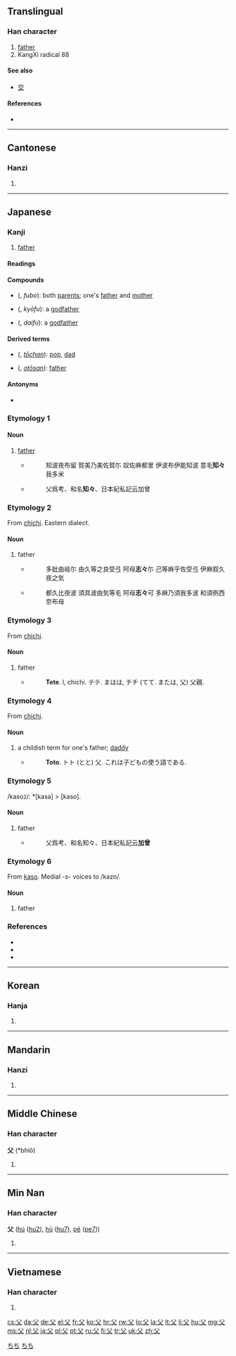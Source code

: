 {{also|乂}}
==Translingual==
{{stroke order|type=animate}}

===Han character===
{{Han char|rn=88|rad=父|as=00|sn=4|four=8040<sub>0</sub>|canj=金大 (CK)}}

# [[father]]
# KangXi radical 88

====See also====
* [[交]] <!-- unrelated, but graphically similar -->

====References====
* {{Han ref|kx=0690.010|dkj=19721|dj=1103.010|hdz=32039.010|uh=7236|ud=29238|bh=A4F7|bd=42231}}

----

==Cantonese==

===Hanzi===
{{yue-hanzi|jyut=|y=fu6}}

# {{defn|lang=yue|sort=父00}}

----

==Japanese==

===Kanji===
{{ja-kanji|grade=2|rs=父00}}

# [[father]]

====Readings====
{{ja-readings
|on=[[ふ]] (fu)
|kun=[[ちち]] (chichi)
}}

====Compounds====
{{der-top|Compounds}}
* {{l|ja|父母}} ({{l|ja|ふぼ}}, ''fubo''): both [[parents]]; one's [[father]] and [[mother]]
* {{l|ja|教父}} ({{l|ja|きょうふ}}, ''kyōfu''): a [[godfather]]
{{der-mid}}
* {{l|ja|代父}} ({{l|ja|だいふ}}, ''daifu''): a [[godfather]]
{{bottom}}

====Derived terms====
{{der-top}}
* {{l|ja|父ちゃん}} ({{l|ja|とうちゃん}}, ''[[tōchan]]''): {{qualifier|term of endearment}} [[pop]], [[dad]]
{{der-mid}}
* {{l|ja|お父さん}} ({{l|ja|おとうさん}}, ''[[otōsan]]''): [[father]]
{{bottom}}

====Antonyms====
* {{l|ja|母}}

===Etymology 1===
====Noun====
{{ja-noun|k|hira=ちち|rom=chichi}}

# [[father]]
#* {{RQ:Man'yōshū|20|4402}}
#*: 知波夜布留 賀美乃美佐賀尓 奴佐麻都里 伊波布伊能知波 意毛'''知々'''我多米
#* {{RQ:Wamyō Ruijushō|1|115}}
#*: 父爲考、和名'''知々'''、日本紀私記云加曾

===Etymology 2===

From [[父|chichi]]. Eastern dialect.

====Noun====
{{ja-noun|k|hira=しし|rom=shishi}}

# father
#* {{RQ:Man'yōshū|20|4376}}
#*: 多妣由岐尓 由久等之良受弖 阿母'''志々'''尓 己等麻乎佐受弖 伊麻叙久夜之気
#* {{RQ:Man'yōshū|20|4378}}
#*: 都久比夜波 須具波由気等毛 阿母'''志々'''可 多麻乃須我多波 和須例西奈布母

===Etymology 3===

From [[父|chichi]].

====Noun====
{{ja-noun|k|hira=てて|rom=tete}}

# father
#* {{RQ:Nippo Jisho|649}}
#*: '''Tete'''. l, chichi. テテ. まはは, チチ (てて. または, 父) 父親.

===Etymology 4===

From [[父|chichi]].

====Noun====
{{ja-noun|k|hira=とと|rom=toto}}

# a childish term for one's father; [[daddy]]
#* {{RQ:Nippo Jisho|670}}
#*: '''Toto'''. トト (とと) 父. これは子どもの使う語である.

===Etymology 5===

/kaso<small>2</small>/: *[kasə] > [kaso].

====Noun====
{{ja-noun|k|hira=かそ|rom=kaso}}

# father
#* {{RQ:Wamyō Ruijushō|1|115}}
#*: 父爲考、和名知々、日本紀私記云'''加曾'''

===Etymology 6===

From [[父|kaso]]. Medial -s- voices to /kazo/.

====Noun====
{{ja-noun|k|hira=かぞ|rom=kazo}}

# father

===References===
* {{R:Nippo Jisho}}
* {{R:Wamyō Ruijushō}}
* {{R:Man'yōshū 4}}

[[Category:1000 Japanese basic words|ちち]]
[[Category:ja:Family|ちち]]

----

==Korean==

===Hanja===
{{ko-hanja|hangeul=[[부]], [[보]]|rv=bu, bo|mr=pu, po|y=pu, po|eumhun=[[아비]], [[자]]|ehrv=abi, ja|ehmr=abi, cha|ehy=api, ca}}

# {{defn|lang=ko|sort=父00}}

----

==Mandarin==

===Hanzi===
{{cmn-hanzi|pin=[[fù]] ([[fu4]])|wg=fu<sup>4</sup>}}

# {{defn|lang=cmn|sort=父00}}

----

==Middle Chinese==

===Han character===
'''父''' (*bhiǒ)<!--note: asterisk indicates that this character appears more than four times in the Tang Dynasty corpus of literature-->

# {{defn|lang=zhx-mid|sort=父00}}

----

==Min Nan==

===Han character===
'''父''' ([[hú]] ([[hu2]]), [[hū]] ([[hu7]]), [[pē]] ([[pe7]]))

# {{defn|lang=nan}}

----

==Vietnamese==

===Han character===
{{vi-hantu|[[phụ]]|rs=父00}}

# {{defn|lang=vi|sort=父00}}

[[cs:父]]
[[da:父]]
[[de:父]]
[[el:父]]
[[fr:父]]
[[ko:父]]
[[hr:父]]
[[rw:父]]
[[lo:父]]
[[la:父]]
[[lt:父]]
[[li:父]]
[[hu:父]]
[[mg:父]]
[[ms:父]]
[[nl:父]]
[[ja:父]]
[[pl:父]]
[[pt:父]]
[[ru:父]]
[[fi:父]]
[[tr:父]]
[[uk:父]]
[[zh:父]]